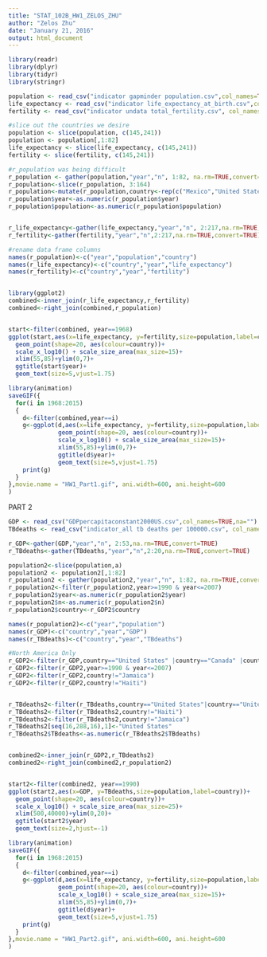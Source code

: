 ---
title: "STAT_102B_HW1_ZELOS_ZHU"
author: "Zelos Zhu"
date: "January 21, 2016"
output: html_document
---

```{r}
library(readr)
library(dplyr)
library(tidyr)
library(stringr)

population <- read_csv("indicator gapminder population.csv",col_names=TRUE,na="")
life_expectancy <- read_csv("indicator life_expectancy_at_birth.csv",col_names=TRUE,na="")
fertility <- read_csv("indicator undata total_fertility.csv", col_names=TRUE,na="")

#slice out the countries we desire
population <- slice(population, c(145,241))
population <- population[,1:82]
life_expectancy <- slice(life_expectancy, c(145,241))
fertility <- slice(fertility, c(145,241))

#r_population was being difficult
r_population <- gather(population,"year","n", 1:82, na.rm=TRUE,convert=TRUE)
r_population<-slice(r_population, 3:164)
r_population<-mutate(r_population,country<-rep(c("Mexico","United States"),81))
r_population$year<-as.numeric(r_population$year)
r_population$population<-as.numeric(r_population$population)


r_life_expectancy<-gather(life_expectancy,"year","n", 2:217,na.rm=TRUE,convert=TRUE)
r_fertility<-gather(fertility,"year","n",2:217,na.rm=TRUE,convert=TRUE)

#rename data frame columns
names(r_population)<-c("year","population","country")
names(r_life_expectancy)<-c("country","year","life_expectancy")
names(r_fertility)<-c("country","year","fertility")


library(ggplot2)
combined<-inner_join(r_life_expectancy,r_fertility)
combined<-right_join(combined,r_population)


start<-filter(combined, year==1968)
ggplot(start,aes(x=life_expectancy, y=fertility,size=population,label=country))+
  geom_point(shape=20, aes(colour=country))+
  scale_x_log10() + scale_size_area(max_size=15)+
  xlim(55,85)+ylim(0,7)+
  ggtitle(start$year)+
  geom_text(size=5,vjust=1.75)

library(animation)
saveGIF({
  for(i in 1968:2015)
  {
    d<-filter(combined,year==i)
    g<-ggplot(d,aes(x=life_expectancy, y=fertility,size=population,label=country))+
              geom_point(shape=20, aes(colour=country))+
              scale_x_log10() + scale_size_area(max_size=15)+
              xlim(55,85)+ylim(0,7)+
              ggtitle(d$year)+
              geom_text(size=5,vjust=1.75)
    print(g)
  }
},movie.name = "HW1_Part1.gif", ani.width=600, ani.height=600
)

```

PART 2
```{r}
GDP <- read_csv("GDPpercapitaconstant2000US.csv",col_names=TRUE,na="")
TBdeaths <- read_csv("indicator_all tb deaths per 100000.csv", col_names=TRUE,na="")

r_GDP<-gather(GDP,"year","n", 2:53,na.rm=TRUE,convert=TRUE)
r_TBdeaths<-gather(TBdeaths,"year","n",2:20,na.rm=TRUE,convert=TRUE)

population2<-slice(population,a)
population2 <- population2[,1:82]
r_population2 <- gather(population2,"year","n", 1:82, na.rm=TRUE,convert=TRUE)
r_population2<-filter(r_population2,year>=1990 & year<=2007)
r_population2$year<-as.numeric(r_population2$year)
r_population2$n<-as.numeric(r_population2$n)
r_population2$country<-r_GDP2$country

names(r_population2)<-c("year","population")
names(r_GDP)<-c("country","year","GDP")
names(r_TBdeaths)<-c("country","year","TBdeaths")

#North America Only
r_GDP2<-filter(r_GDP,country=="United States" |country=="Canada" |country=="Mexico"|country=="Antigua and Barbuda" |country=="Bahamas" | country=="Barbados"|country=="Belize"| country=="Costa Rica" | country=="Cuba" | country=="Domincan Republic" | country=="El Salvador" | country=="Grenada"|country=="Guatemala"|country=="Haiti"|country=="Honduras"|country=="Jamaica"|country=="Nicaragua"|country=="Panama"|country=="Trinidad and Tobago")
r_GDP2<-filter(r_GDP2,year>=1990 & year<=2007)
r_GDP2<-filter(r_GDP2,country!="Jamaica")
r_GDP2<-filter(r_GDP2,country!="Haiti")


r_TBdeaths2<-filter(r_TBdeaths,country=="United States"|country=="United States of America" |country=="Canada" |country=="Mexico"|country=="Antigua and Barbuda" |country=="Bahamas" | country=="Barbados"|country=="Belize"| country=="Costa Rica" | country=="Cuba" | country=="Domincan Republic" | country=="El Salvador" | country=="Grenada"|country=="Guatemala"|country=="Haiti"|country=="Honduras"|country=="Jamaica"|country=="Nicaragua"|country=="Panama"|country=="Trinidad and Tobago")
r_TBdeaths2<-filter(r_TBdeaths2,country!="Haiti")
r_TBdeaths2<-filter(r_TBdeaths2,country!="Jamaica")
r_TBdeaths2[seq(16,288,16),1]<-"United States"
r_TBdeaths2$TBdeaths<-as.numeric(r_TBdeaths2$TBdeaths)


combined2<-inner_join(r_GDP2,r_TBdeaths2)
combined2<-right_join(combined2,r_population2)


start2<-filter(combined2, year==1990)
ggplot(start2,aes(x=GDP, y=TBdeaths,size=population,label=country))+
  geom_point(shape=20, aes(colour=country))+
  scale_x_log10() + scale_size_area(max_size=25)+
  xlim(500,40000)+ylim(0,20)+
  ggtitle(start2$year)
  geom_text(size=2,hjust=-1)

library(animation)
saveGIF({
  for(i in 1968:2015)
  {
    d<-filter(combined,year==i)
    g<-ggplot(d,aes(x=life_expectancy, y=fertility,size=population,label=country))+
              geom_point(shape=20, aes(colour=country))+
              scale_x_log10() + scale_size_area(max_size=15)+
              xlim(55,85)+ylim(0,7)+
              ggtitle(d$year)+
              geom_text(size=5,vjust=1.75)
    print(g)
  }
},movie.name = "HW1_Part2.gif", ani.width=600, ani.height=600
)
```